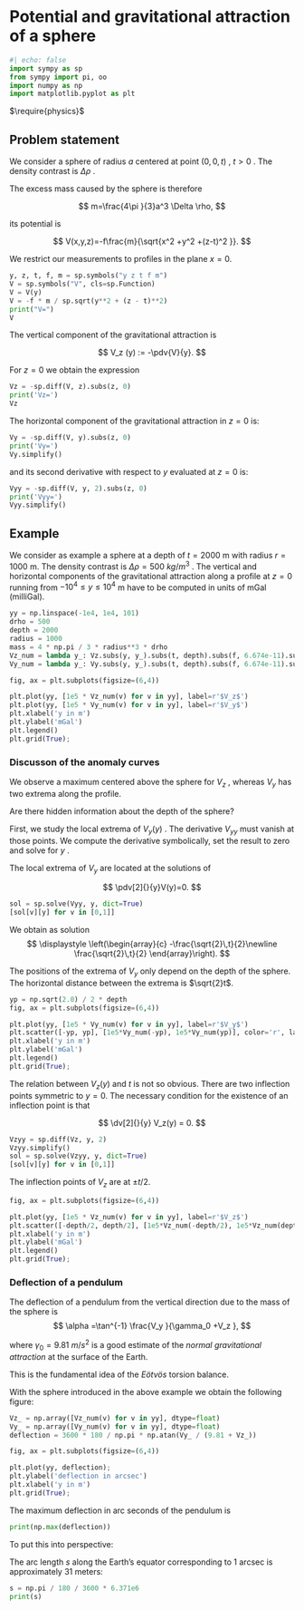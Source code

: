 # Potential and gravitational attraction of a sphere

```python
#| echo: false
import sympy as sp
from sympy import pi, oo
import numpy as np
import matplotlib.pyplot as plt
```


$\require{physics}$

## Problem statement

We consider a sphere of radius $a$ centered at point $(0,0,t)$ , $t>0$ . The density contrast is $\Delta \rho$ .


The excess mass caused by the sphere is therefore

$$
m=\frac{4\pi }{3}a^3 \Delta \rho,
$$


its potential is


$$
V(x,y,z)=-f\frac{m}{\sqrt{x^2 +y^2 +(z-t)^2 }}.
$$


We restrict our measurements to profiles in the plane $x=0$.

```python
y, z, t, f, m = sp.symbols("y z t f m")
V = sp.symbols("V", cls=sp.Function)
V = V(y)
V = -f * m / sp.sqrt(y**2 + (z - t)**2)
print("V=")
V
```
The vertical component of the gravitational attraction is

$$
V_z (y) := -\pdv{V}{y}.
$$

For $z=0$ we obtain the expression
```python
Vz = -sp.diff(V, z).subs(z, 0)
print('Vz=')
Vz
```
The horizontal component of the gravitational attraction in $z=0$ is:
```python
Vy = -sp.diff(V, y).subs(z, 0)
print('Vy=')
Vy.simplify()
```
and its second derivative with respect to $y$ evaluated at $z=0$ is:

```python
Vyy = -sp.diff(V, y, 2).subs(z, 0)
print('Vyy=')
Vyy.simplify()
```

## Example

We consider as example a sphere at a depth of $t=2000$ m with radius $r=1000$ m.
The density contrast is $\Delta \rho =500$ $kg/m^3$ .
The vertical and horizontal components of the gravitational attraction along a profile at $z=0$ running from $-10^4 \le y\le 10^4$ m have to be computed in units of mGal (milliGal).

```python
yy = np.linspace(-1e4, 1e4, 101)
drho = 500
depth = 2000
radius = 1000
mass = 4 * np.pi / 3 * radius**3 * drho
Vz_num = lambda y_: Vz.subs(y, y_).subs(t, depth).subs(f, 6.674e-11).subs(m, mass)
Vy_num = lambda y_: Vy.subs(y, y_).subs(t, depth).subs(f, 6.674e-11).subs(m, mass)

fig, ax = plt.subplots(figsize=(6,4))

plt.plot(yy, [1e5 * Vz_num(v) for v in yy], label=r'$V_z$')
plt.plot(yy, [1e5 * Vy_num(v) for v in yy], label=r'$V_y$')
plt.xlabel('y in m')
plt.ylabel('mGal')
plt.legend()
plt.grid(True);
```

### Discusson of the anomaly curves

We observe a maximum centered above the sphere for $V_z$ , whereas $V_y$ has two extrema along the profile.

Are there hidden information about the depth of the sphere?

First, we study the local extrema of $V_y (y)$ .
The derivative $V_{yy}$ must vanish at those points. 
We compute the derivative symbolically, set the result to zero and solve for $y$ .

The local extrema of $V_y$ are located at the solutions of

$$
    \pdv[2]{}{y}V(y)=0.
$$

```python
sol = sp.solve(Vyy, y, dict=True)
[sol[v][y] for v in [0,1]]
```
We obtain as solution
$$
\displaystyle \left(\begin{array}{c} -\frac{\sqrt{2}\,t}{2}\newline \frac{\sqrt{2}\,t}{2} \end{array}\right).
$$
 

The positions of the extrema of $V_y$ only depend on the depth of the sphere. The horizontal distance between the extrema is $\sqrt{2}t$.

```python
yp = np.sqrt(2.0) / 2 * depth
fig, ax = plt.subplots(figsize=(6,4))

plt.plot(yy, [1e5 * Vy_num(v) for v in yy], label=r'$V_y$')
plt.scatter([-yp, yp], [1e5*Vy_num(-yp), 1e5*Vy_num(yp)], color='r', label=r'$\pm \frac{\sqrt{2}}{2}t$')
plt.xlabel('y in m')
plt.ylabel('mGal')
plt.legend()
plt.grid(True);
```

The relation between $V_z (y)$ and $t$ is not so obvious.
There are two inflection points symmetric to $y=0$.
The necessary condition for the existence of an inflection point is that

$$
 \dv[2]{}{y} V_z(y) = 0.
$$

```python
Vzyy = sp.diff(Vz, y, 2)
Vzyy.simplify()
sol = sp.solve(Vzyy, y, dict=True)
[sol[v][y] for v in [0,1]]
```

The inflection points of $V_z$ are at $\pm t/2$. 

```python
fig, ax = plt.subplots(figsize=(6,4))

plt.plot(yy, [1e5 * Vz_num(v) for v in yy], label=r'$V_z$')
plt.scatter([-depth/2, depth/2], [1e5*Vz_num(-depth/2), 1e5*Vz_num(depth/2)], color='r', label=r'$\pm t/2$')
plt.xlabel('y in m')
plt.ylabel('mGal')
plt.legend()
plt.grid(True);
```

### Deflection of a pendulum

The deflection of a pendulum from the vertical direction due to the mass of the sphere is
$$
\alpha =\tan^{-1} \frac{V_y }{\gamma_0 +V_z },
$$


where $\gamma_0 =9.81$ $m/s^2$ is a good estimate of the *normal gravitational attraction* at the surface of the Earth.

This is the fundamental idea of the *Eötvös* torsion balance.

With the sphere introduced in the above example we obtain the following figure:

```python
Vz_ = np.array([Vz_num(v) for v in yy], dtype=float)
Vy_ = np.array([Vy_num(v) for v in yy], dtype=float)
deflection = 3600 * 180 / np.pi * np.atan(Vy_ / (9.81 + Vz_))

fig, ax = plt.subplots(figsize=(6,4))

plt.plot(yy, deflection);
plt.ylabel('deflection in arcsec')
plt.xlabel('y in m')
plt.grid(True);
```

The maximum deflection in arc seconds of the pendulum is

```python
print(np.max(deflection))
```

To put this into perspective:


The arc length $s$ along the Earth's equator corresponding to 1 arcsec is approximately 31 meters:

```python
s = np.pi / 180 / 3600 * 6.371e6
print(s)
```
